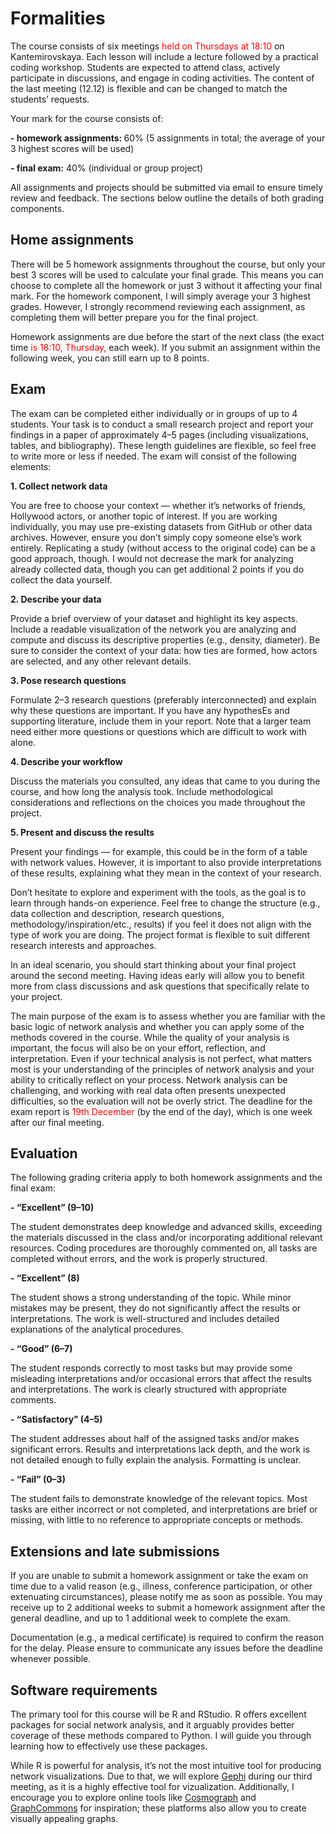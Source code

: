 # **Formalities** {-}


The course consists of six meetings <font color="red">held on Thursdays at 18:10</font> on Kantemirovskaya. Each lesson will include a lecture followed by a practical coding workshop. Students are expected to attend class, actively participate in discussions, and engage in coding activities. The content of the last meeting (12.12) is flexible and can be changed to match the students' requests.


Your mark for the course consists of:


  **-	homework assignments: **60% (5 assignments in total; the average of your 3 highest scores will be used)
  
  
  **-	final exam:** 40% (individual or group project)


All assignments and projects should be submitted via email to ensure timely review and feedback. The sections below outline the details of both grading components.



## **Home assignments** {-}


There will be 5 homework assignments throughout the course, but only your best 3 scores will be used to calculate your final grade. This means you can choose to complete all the homework or just 3 without it affecting your final mark. For the homework component, I will simply average your 3 highest grades. However, I strongly recommend reviewing each assignment, as completing them will better prepare you for the final project.


Homework assignments are due before the start of the next class (the exact time <font color="red">is 18:10, Thursday,</font> each week). If you submit an assignment within the following week, you can still earn up to 8 points.



## **Exam** {-}


The exam can be completed either individually or in groups of up to 4 students. Your task is to conduct a small research project and report your findings in a paper of approximately 4–5 pages (including visualizations, tables, and bibliography). These length guidelines are flexible, so feel free to write more or less if needed. The exam will consist of the following elements:


  **1.	Collect network data**
  
  You are free to choose your context — whether it’s networks of friends, Hollywood actors, or another topic of interest. If you are working individually, you may use pre-existing datasets from GitHub or other data archives. However, ensure you don’t simply copy someone else's work entirely. Replicating a study (without access to the original code) can be a good approach, though. I would not decrease the mark for analyzing already collected data, though you can get additional 2 points if you do collect the data yourself.


  **2.	Describe your data**
  
Provide a brief overview of your dataset and highlight its key aspects. Include a readable visualization of the network you are analyzing and compute and discuss its descriptive properties (e.g., density, diameter). Be sure to consider the context of your data: how ties are formed, how actors are selected, and any other relevant details.


  **3.	Pose research questions**

Formulate 2–3 research questions (preferably interconnected) and explain why these questions are important. If you have any hypothesEs and supporting literature, include them in your report. Note that a larger team need either more questions or questions which are difficult to work with alone.


  **4.	Describe your workflow**

  Discuss the materials you consulted, any ideas that came to you during the course, and how long the analysis took. Include methodological considerations and reflections on the choices you made throughout the project.


  **5.	Present and discuss the results**
  
  Present your findings — for example, this could be in the form of a table with network values. However, it is important to also provide interpretations of these results, explaining what they mean in the context of your research.


Don’t hesitate to explore and experiment with the tools, as the goal is to learn through hands-on experience. Feel free to change the structure (e.g., data collection and description, research questions, methodology/inspiration/etc., results) if you feel it does not align with the type of work you are doing. The project format is flexible to suit different research interests and approaches.


In an ideal scenario, you should start thinking about your final project around the second meeting. Having ideas early will allow you to benefit more from class discussions and ask questions that specifically relate to your project.


The main purpose of the exam is to assess whether you are familiar with the basic logic of network analysis and whether you can apply some of the methods covered in the course. While the quality of your analysis is important, the focus will also be on your effort, reflection, and interpretation. Even if your technical analysis is not perfect, what matters most is your understanding of the principles of network analysis and your ability to critically reflect on your process. Network analysis can be challenging, and working with real data often presents unexpected difficulties, so the evaluation will not be overly strict. The deadline for the exam report is <font color="red">19th December</font> (by the end of the day), which is one week after our final meeting.



## **Evaluation** {-}


The following grading criteria apply to both homework assignments and the final exam:


  **-	“Excellent” (9–10)**
  
  
The student demonstrates deep knowledge and advanced skills, exceeding the materials discussed in the class and/or incorporating additional relevant resources. Coding procedures are thoroughly commented on, all tasks are completed without errors, and the work is properly structured.


  **-	“Excellent” (8)**


The student shows a strong understanding of the topic. While minor mistakes may be present, they do not significantly affect the results or interpretations. The work is well-structured and includes detailed explanations of the analytical procedures.


  **-	“Good” (6–7)**
  
  
The student responds correctly to most tasks but may provide some misleading interpretations and/or occasional errors that affect the results and interpretations. The work is clearly structured with appropriate comments.


  **-	“Satisfactory” (4–5)**

The student addresses about half of the assigned tasks and/or makes significant errors. Results and interpretations lack depth, and the work is not detailed enough to fully explain the analysis. Formatting is unclear.


  **-	“Fail” (0–3)**

The student fails to demonstrate knowledge of the relevant topics. Most tasks are either incorrect or not completed, and interpretations are brief or missing, with little to no reference to appropriate concepts or methods.



## **Extensions and late submissions** {-}


If you are unable to submit a homework assignment or take the exam on time due to a valid reason (e.g., illness, conference participation, or other extenuating circumstances), please notify me as soon as possible. You may receive up to 2 additional weeks to submit a homework assignment after the general deadline, and up to 1 additional week to complete the exam.


Documentation (e.g., a medical certificate) is required to confirm the reason for the delay. Please ensure to communicate any issues before the deadline whenever possible.




## **Software requirements** {-}


The primary tool for this course will be R and RStudio. R offers excellent packages for social network analysis, and it arguably provides better coverage of these methods compared to Python. I will guide you through learning how to effectively use these packages.


While R is powerful for analysis, it’s not the most intuitive tool for producing network visualizations. Due to that, we will explore [Gephi](https://gephi.org/) during our third meeting, as it is a highly effective tool for vizualization. Additionally, I encourage you to explore online tools like [Cosmograph](https://cosmograph.app/) and [GraphCommons](https://graphcommons.com/) for inspiration; these platforms also allow you to create visually appealing graphs.









